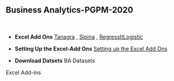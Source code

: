 <h2>Business Analytics-PGPM-2020</h2>
<p>&nbsp;</p>

<ul>
<li>
<p><strong>Excel Add Ons</strong> <a href="http://eric.univ-lyon2.fr/~ricco/tanagra/en/tanagra.html" target="_blank" rel="noopener">Tanagra</a> , <a href="http://eric.univ-lyon2.fr/~ricco/sipina.html" target="_blank" rel="noopener">Sipina</a> , <a href="https://regressit.com/regressitlogistic.html" target="_blank" rel="noopener">RegressItLogistic</a>  </p>
</li>
</ul>

<ul>
<li>
<p><strong>Setting Up the Excel-Add Ons</strong> <a href="Excel Add-ins.html">Setting up the Excel Add Ons</a> </p>
</li>
</ul>


<ul>
<li>
<p><strong>Download Datsets</strong> <a download>BA Datasets</a> </p>
</li>
</ul>

Excel Add-ins
 

